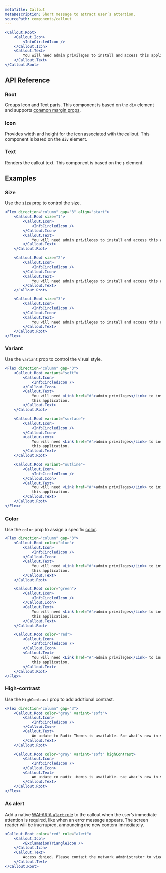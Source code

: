 ```yaml
---
metaTitle: Callout
metaDescription: Short message to attract user’s attention.
sourcePath: components/callout
---
```


```jsx live=true
<Callout.Root>
	<Callout.Icon>
		<InfoCircledIcon />
	</Callout.Icon>
	<Callout.Text>
		You will need admin privileges to install and access this application.
	</Callout.Text>
</Callout.Root>
```

## API Reference

### Root

Groups Icon and Text parts. This component is based on the `div` element and supports [common margin props](/research/docs/overview/layout#margin-props).

<ThemesPropsTable defs="calloutRootPropDefs" />

### Icon

Provides width and height for the icon associated with the callout. This component is based on the `div` element.

### Text

Renders the callout text. This component is based on the `p` element.

## Examples

### Size

Use the `size` prop to control the size.

```jsx live=true
<Flex direction="column" gap="3" align="start">
	<Callout.Root size="1">
		<Callout.Icon>
			<InfoCircledIcon />
		</Callout.Icon>
		<Callout.Text>
			You will need admin privileges to install and access this application.
		</Callout.Text>
	</Callout.Root>

	<Callout.Root size="2">
		<Callout.Icon>
			<InfoCircledIcon />
		</Callout.Icon>
		<Callout.Text>
			You will need admin privileges to install and access this application.
		</Callout.Text>
	</Callout.Root>

	<Callout.Root size="3">
		<Callout.Icon>
			<InfoCircledIcon />
		</Callout.Icon>
		<Callout.Text>
			You will need admin privileges to install and access this application.
		</Callout.Text>
	</Callout.Root>
</Flex>
```

### Variant

Use the `variant` prop to control the visual style.

```jsx live=true
<Flex direction="column" gap="3">
	<Callout.Root variant="soft">
		<Callout.Icon>
			<InfoCircledIcon />
		</Callout.Icon>
		<Callout.Text>
			You will need <Link href="#">admin privileges</Link> to install and access
			this application.
		</Callout.Text>
	</Callout.Root>

	<Callout.Root variant="surface">
		<Callout.Icon>
			<InfoCircledIcon />
		</Callout.Icon>
		<Callout.Text>
			You will need <Link href="#">admin privileges</Link> to install and access
			this application.
		</Callout.Text>
	</Callout.Root>

	<Callout.Root variant="outline">
		<Callout.Icon>
			<InfoCircledIcon />
		</Callout.Icon>
		<Callout.Text>
			You will need <Link href="#">admin privileges</Link> to install and access
			this application.
		</Callout.Text>
	</Callout.Root>
</Flex>
```

### Color

Use the `color` prop to assign a specific [color](/research/docs/theme/color).

```jsx live=true
<Flex direction="column" gap="3">
	<Callout.Root color="blue">
		<Callout.Icon>
			<InfoCircledIcon />
		</Callout.Icon>
		<Callout.Text>
			You will need <Link href="#">admin privileges</Link> to install and access
			this application.
		</Callout.Text>
	</Callout.Root>

	<Callout.Root color="green">
		<Callout.Icon>
			<InfoCircledIcon />
		</Callout.Icon>
		<Callout.Text>
			You will need <Link href="#">admin privileges</Link> to install and access
			this application.
		</Callout.Text>
	</Callout.Root>

	<Callout.Root color="red">
		<Callout.Icon>
			<InfoCircledIcon />
		</Callout.Icon>
		<Callout.Text>
			You will need <Link href="#">admin privileges</Link> to install and access
			this application.
		</Callout.Text>
	</Callout.Root>
</Flex>
```

### High-contrast

Use the `HighContrast` prop to add additional contrast.

```jsx live=true line="11"
<Flex direction="column" gap="3">
	<Callout.Root color="gray" variant="soft">
		<Callout.Icon>
			<InfoCircledIcon />
		</Callout.Icon>
		<Callout.Text>
			An update to Radix Themes is available. See what’s new in version 3.2.0.
		</Callout.Text>
	</Callout.Root>

	<Callout.Root color="gray" variant="soft" highContrast>
		<Callout.Icon>
			<InfoCircledIcon />
		</Callout.Icon>
		<Callout.Text>
			An update to Radix Themes is available. See what’s new in version 3.2.0.
		</Callout.Text>
	</Callout.Root>
</Flex>
```

### As alert

Add a native [WAI-ARIA `alert` role](https://developer.mozilla.org/en-US/docs/Web/Accessibility/ARIA/Roles/alert_role) to the callout when the user’s immediate attention is required, like when an error message appears. The screen reader will be interrupted, announcing the new content immediately.

```jsx live=true
<Callout.Root color="red" role="alert">
	<Callout.Icon>
		<ExclamationTriangleIcon />
	</Callout.Icon>
	<Callout.Text>
		Access denied. Please contact the network administrator to view this page.
	</Callout.Text>
</Callout.Root>
```
